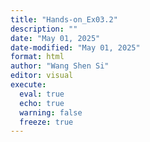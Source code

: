 ```yaml
---
title: "Hands-on_Ex03.2"
description: ""
date: "May 01, 2025"
date-modified: "May 01, 2025"
format: html
author: "Wang Shen Si"
editor: visual
execute: 
  eval: true
  echo: true
  warning: false
  freeze: true
---
```

